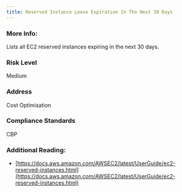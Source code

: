 ```yaml
---
title: Reserved Instance Lease Expiration In The Next 30 Days
---
```


### More Info:

Lists all EC2 reserved instances expiring in the next 30 days.

### Risk Level

Medium

### Address

Cost Optimisation

### Compliance Standards

CBP

### Additional Reading:

- [https://docs.aws.amazon.com/AWSEC2/latest/UserGuide/ec2-reserved-instances.html](https://docs.aws.amazon.com/AWSEC2/latest/UserGuide/ec2-reserved-instances.html)
